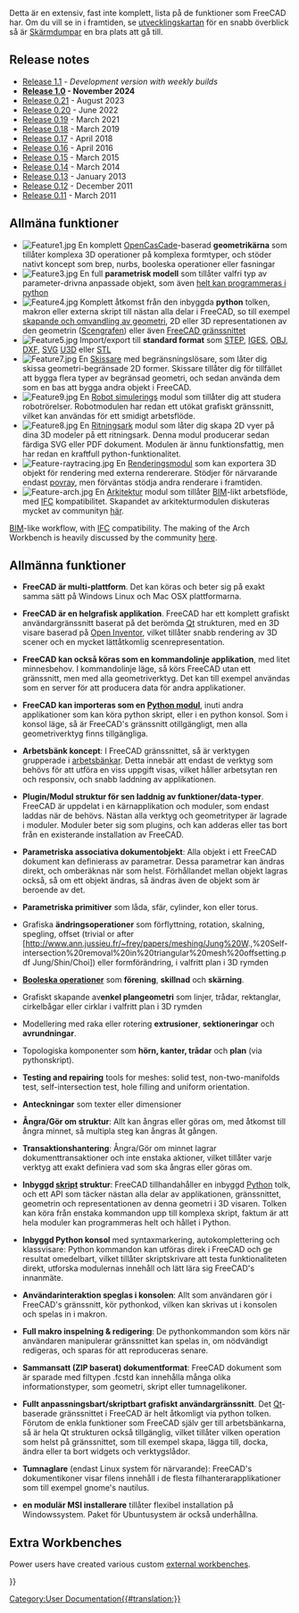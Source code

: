 <languages/>

{{Docnav
|[[About_FreeCAD|About FreeCAD]]
|[[Installing_on_Windows|Installing on Windows]]
}}

<div class="mw-translate-fuzzy">
Detta är en extensiv, fast inte komplett, lista på de funktioner som FreeCAD har. Om du vill se in i framtiden, se [[Development roadmap/sv|utvecklingskartan]] för en snabb överblick så är [[Screenshots/sv|Skärmdumpar]] en bra plats att gå till.
</div>

{{TOCright}}

== Release notes ==

* [[Release_notes_1.1|Release 1.1]] - ''Development version with weekly builds''
* '''[[Release_notes_1.0|Release 1.0]] - November 2024'''
* [[Release_notes_0.21|Release 0.21]] - August 2023
* [[Release_notes_0.20|Release 0.20]] - June 2022
* [[Release_notes_0.19|Release 0.19]] - March 2021
* [[Release_notes_0.18|Release 0.18]] - March 2019
* [[Release_notes_0.17|Release 0.17]] - April 2018
* [[Release_notes_0.16|Release 0.16]] - April 2016
* [[Release_notes_0.15|Release 0.15]] - March 2015
* [[Release_notes_0.14|Release 0.14]] - March 2014
* [[Release_notes_0.13|Release 0.13]] - January 2013
* [[Release_notes_0.12|Release 0.12]] - December 2011
* [[Release_notes_0.11|Release 0.11]] - March 2011

<span id="Key_features"></span>
== Allmäna funktioner ==

<div class="mw-translate-fuzzy">
* [[Image:Feature1.jpg|left]] En komplett [http://en.wikipedia.org/wiki/Open_CASCADE OpenCasCade]-baserad '''geometrikärna''' som tillåter komplexa 3D operationer på komplexa formtyper, och stöder nativt koncept som brep, nurbs, booleska operationer eller fasningar {{clear}}
* [[Image:Feature3.jpg|left]] En full '''parametrisk modell''' som tillåter valfri typ av parameter-drivna anpassade objekt, som även [[Scripted objects/sv|helt kan programmeras i python]] {{clear}}
* [[Image:Feature4.jpg|left]] Komplett åtkomst från den inbyggda  '''python''' tolken, makron eller externa skript till nästan alla delar i FreeCAD, so till exempel [[Topological data scripting/sv|skapande och omvandling av geometri]],  2D eller 3D representationen av den geometrin ([[scenegraph/sv|Scengrafen]]) eller även [[PySide/sv|FreeCAD gränssnittet]] {{clear}}
* [[Image:Feature5.jpg|left]] Import/export till '''standard format''' som [http://en.wikipedia.org/wiki/ISO_10303 STEP], [http://en.wikipedia.org/wiki/IGES IGES], [http://sv.wikipedia.org/wiki/Obj OBJ], [http://en.wikipedia.org/wiki/Dxf DXF], [http://sv.wikipedia.org/wiki/Svg SVG] [http://en.wikipedia.org/wiki/Universal_3D U3D] eller [http://en.wikipedia.org/wiki/STL_(file_format) STL]{{clear}}
* [[Image:Feature7.jpg|left]] En [[Sketcher Workbench/sv|Skissare]] med begränsningslösare, som låter dig skissa geometri-begränsade 2D former. Skissare tillåter dig för tillfället att bygga flera typer av begränsad geometri, och sedan använda dem som en bas att bygga andra objekt i FreeCAD.{{clear}}
* [[Image:Feature9.jpg|left]] En [[Robot Workbench/sv|Robot simulerings]] modul som tillåter dig att studera robotrörelser. Robotmodulen har redan ett utökat grafiskt gränssnitt, vilket kan användas för ett smidigt arbetsflöde. {{clear}}
* [[Image:Feature8.jpg|left]] En [[Drawing Workbench/sv|Ritningsark]] modul som låter dig skapa 2D vyer på dina 3D modeler på ett ritningsark. Denna modul producerar sedan färdiga SVG eller PDF dokument. Modulen är ännu funktionsfattig, men har redan en kraftfull python-funktionalitet.{{clear}}
* [[Image:Feature-raytracing.jpg|left]] En [[Raytracing Workbench/sv|Renderingsmodul]] som kan exportera 3D objekt för rendering med externa rendererare. Stödjer för närvarande endast [http://sv.wikipedia.org/wiki/POV-Ray povray], men förväntas stödja andra renderare i framtiden.{{clear}}
* [[Image:Feature-arch.jpg|left]] En [[Arch Workbench/sv|Arkitektur]] modul som tillåter [http://sv.wikipedia.org/wiki/Building_Information_Modeling BIM]-likt arbetsflöde, med [http://en.wikipedia.org/wiki/Industry_Foundation_Classes IFC] kompatibilitet. Skapandet av arkitekturmodulen diskuteras mycket av communityn [http://forum.freecadweb.org/viewtopic.php?f=10&t=821 här].{{clear}}
[http://en.wikipedia.org/wiki/Building_Information_Modeling BIM]-like workflow, with [http://en.wikipedia.org/wiki/Industry_Foundation_Classes IFC] compatibility. The making of the Arch Workbench is heavily discussed by the community [http://forum.freecadweb.org/viewtopic.php?f=10&t=821 here].{{clear}}
</div>

<span id="General_features"></span>
<div class="mw-translate-fuzzy">
== Allmänna funktioner ==
</div>

<div class="mw-translate-fuzzy">
*'''FreeCAD är multi-plattform'''. Det kan köras och beter sig på exakt samma sätt på Windows Linux och Mac OSX plattformarna.
</div>

<div class="mw-translate-fuzzy">
* '''FreeCAD är en helgrafisk applikation'''. FreeCAD har ett komplett grafiskt användargränssnitt baserat på det berömda [http://www.qtsoftware.com/ Qt] strukturen, med en 3D visare baserad på [http://en.wikipedia.org/wiki/Open_Inventor Open Inventor], vilket tillåter snabb rendering av 3D scener och en mycket lättåtkomlig scenrepresentation.
</div>

<div class="mw-translate-fuzzy">
* '''FreeCAD kan också köras som en kommandolinje applikation''', med litet minnesbehov. I kommandolinje läge, så körs FreeCAD utan ett gränssnitt, men med alla geometriverktyg. Det kan till exempel användas som en server för att producera data för andra applikationer.
</div>

<div class="mw-translate-fuzzy">
* '''FreeCAD kan importeras som en [[Embedding FreeCAD/sv|Python modul]]''', inuti andra applikationer som kan köra python skript, eller i en python konsol. Som i konsol läge, så är FreeCAD's gränssnitt otillgängligt, men alla geometriverktyg finns tillgängliga.
</div>

<div class="mw-translate-fuzzy">
* '''Arbetsbänk koncept''': I FreeCAD gränssnittet, så är verktygen grupperade i [[Workbenches/sv|arbetsbänkar]]. Detta innebär att endast de verktyg som behövs för att utföra en viss uppgift visas, vilket håller arbetsytan ren och responsiv, och snabb laddning av applikationen.
</div>

<div class="mw-translate-fuzzy">
* '''Plugin/Modul struktur för sen laddnig av funktioner/data-typer'''. FreeCAD är uppdelat i en kärnapplikation och moduler, som endast laddas när de behövs. Nästan alla verktyg och geometrityper är lagrade i moduler. Moduler beter sig som plugins, och kan adderas eller tas bort från en existerande installation av FreeCAD.
</div>

<div class="mw-translate-fuzzy">
* '''Parametriska associativa dokumentobjekt''': Alla objekt i ett FreeCAD dokument kan definierass av parametrar. Dessa parametrar kan ändras direkt, och omberäknas när som helst. Förhållandet mellan objekt lagras också, så om ett objekt ändras, så ändras även de objekt som är beroende av det.
</div>

<div class="mw-translate-fuzzy">
* '''Parametriska primitiver''' som låda, sfär, cylinder, kon eller torus.
</div>

<div class="mw-translate-fuzzy">
* Grafiska '''ändringsoperationer''' som förflyttning, rotation, skalning, spegling, offset (trivial or after [http://www.ann.jussieu.fr/~frey/papers/meshing/Jung%20W.,%20Self-intersection%20removal%20in%20triangular%20mesh%20offsetting.pdf Jung/Shin/Choi]) eller formförändring, i valfritt plan i 3D rymden
</div>

<div class="mw-translate-fuzzy">
* '''[http://en.wikipedia.org/wiki/Constructive_solid_geometry Booleska operationer]''' som '''förening''', '''skillnad''' och '''skärning'''.
</div>

<div class="mw-translate-fuzzy">
* Grafiskt skapande av'''enkel plangeometri''' som linjer, trådar, rektanglar, cirkelbågar eller cirklar i valfritt plan i 3D rymden
</div>

<div class="mw-translate-fuzzy">
* Modellering med raka eller rotering '''extrusioner''', '''sektioneringar''' och '''avrundningar'''.
</div>

<div class="mw-translate-fuzzy">
* Topologiska komponenter som '''hörn, kanter, trådar''' och '''plan''' (via pythonskript).
</div>

<div class="mw-translate-fuzzy">
* '''Testing and repairing''' tools for meshes: solid test, non-two-manifolds test, self-intersection test, hole filling and uniform orientation.
</div>

<div class="mw-translate-fuzzy">
* '''Anteckningar''' som texter eller dimensioner
</div>

<div class="mw-translate-fuzzy">
* '''Ångra/Gör om struktur''': Allt kan ångras eller göras om, med åtkomst till ångra minnet, så multipla steg kan ångras åt gången.
</div>

<div class="mw-translate-fuzzy">
* '''Transaktionshantering''': Ångra/Gör om minnet lagrar dokumenttransaktioner och inte enstaka aktioner, vilket tillåter varje verktyg att exakt definiera vad som ska ångras eller göras om.
</div>

<div class="mw-translate-fuzzy">
* '''Inbyggd [[Scripting/sv|skript]] struktur''': FreeCAD tillhandahåller en inbyggd [http://www.python.org/ Python] tolk, och ett API som täcker nästan alla delar av applikationen, gränssnittet, geometrin och representationen av denna geometri i 3D visaren. Tolken kan köra från enstaka kommandon upp till komplexa skript, faktum är att hela moduler kan programmeras helt och hållet i Python.
</div>

<div class="mw-translate-fuzzy">
* '''Inbyggd Python konsol''' med syntaxmarkering, autokomplettering och klassvisare: Python kommandon kan utföras direk i FreeCAD och ge resultat omedelbart, vilket tillåter skriptskrivare att testa funktionaliteten direkt, utforska modulernas innehåll och lätt lära sig FreeCAD's innanmäte.
</div>

<div class="mw-translate-fuzzy">
* '''Användarinteraktion speglas i konsolen''': Allt som användaren gör i FreeCAD's gränssnitt, kör pythonkod, vilken kan skrivas ut i konsolen och spelas in i makron.
</div>

<div class="mw-translate-fuzzy">
* '''Full makro inspelning & redigering''': De pythonkommandon som körs när användaren manipulerar gränssnittet kan spelas in, om nödvändigt redigeras, och sparas för att reproduceras senare.
</div>

<div class="mw-translate-fuzzy">
* '''Sammansatt (ZIP baserat) dokumentformat''': FreeCAD dokument som är sparade med filtypen .fcstd kan innehålla många olika informationstyper, som geometri, skript eller tumnagelikoner.
</div>

<div class="mw-translate-fuzzy">
* '''Fullt anpassningsbart/skriptbart grafiskt användargränssnitt'''. Det [http://www.qtsoftware.com Qt]-baserade gränssnittet i FreeCAD är helt åtkomligt via python tolken. Förutom de enkla funktioner som FreeCAD själv ger till arbetsbänkarna, så är hela Qt strukturen också tillgänglig, vilket tillåter vilken operation som helst på gränssnittet, som till exempel skapa, lägga till, docka, ändra eller ta bort widgets och verktygslådor.
</div>

<div class="mw-translate-fuzzy">
* '''Tumnaglare''' (endast Linux system för närvarande): FreeCAD's dokumentikoner visar filens innehåll i de flesta filhanterarapplikationer som till exempel gnome's nautilus.
</div>

<div class="mw-translate-fuzzy">
* '''en modulär MSI installerare''' tillåter flexibel installation på Windowssystem. Paket för Ubuntusystem är också underhållna.
</div>

==Extra Workbenches ==

Power users have created various custom [[External_workbenches|external workbenches]].


<div class="mw-translate-fuzzy">
{{docnav/sv|About_FreeCAD/sv|Install on Windows/sv}}
</div>

{{Userdocnavi{{#translation:}}}}
[[Category:User Documentation{{#translation:}}]]